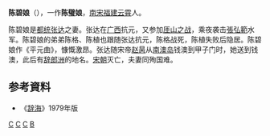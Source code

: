 '''陈碧娘'''（{{bd|？||1279年||catIdx=C}}），一作'''陈璧娘'''，[[南宋|南宋]][[福建|福建]][[云霄|云霄]]人。

陈碧娘是[[都统|都统]][[张达|张达]]之妻。张达在[[广西|广西]]抗元，又参加[[厓山之战|厓山之战]]，乘夜袭击[[張弘範|張弘範]]水军。陈碧娘的弟弟陈格、陈植也跟随张达抗元，陈格战死，陈植失败后隐居。陈碧娘作《平元曲》，慷慨激昂。张达随宋帝[[赵昺|赵昺]]从[[南澳岛|南澳岛]]钱澳到甲子门时，她送到钱澳，此后有[[辞郎洲|辞郎洲]]的地名。[[宋朝|宋朝]]灭亡，夫妻同殉国难。

== 参考資料 ==
*《[[辞海|辞海]]》1979年版
[[Category:南宋女性人物|C]]
[[Category:南宋自殺人物|C]]
[[Category:云霄人|C]]
[[Category:陈姓|B]]